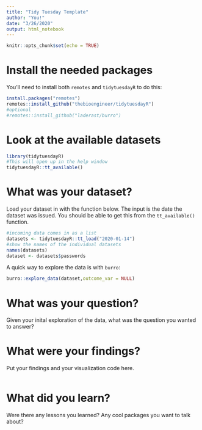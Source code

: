 ```yaml
---
title: "Tidy Tuesday Template"
author: "You!"
date: "3/26/2020"
output: html_notebook
---
```


```r
knitr::opts_chunk$set(echo = TRUE)
```

# Install the needed packages

You'll need to install both `remotes` and `tidytuesdayR` to do this:

```r
install.packages("remotes")
remotes::install_github("thebioengineer/tidytuesdayR")
#optional
#remotes::install_github("laderast/burro")
```

# Look at the available datasets

```r
library(tidytuesdayR)
#This will open up in the help window
tidytuesdayR::tt_available()
```

# What was your dataset?

Load your dataset in with the function below. The input is the date the dataset was issued. You should be able to get this from the `tt_available()` function.

```r
#incoming data comes in as a list
datasets <- tidytuesdayR::tt_load("2020-01-14")
#show the names of the individual datasets
names(datasets)
dataset <- datasets$passwords
```

A quick way to explore the data is with `burro`:

```r
burro::explore_data(dataset,outcome_var = NULL)
```

# What was your question?

Given your inital exploration of the data, what was the question you wanted to answer?

# What were your findings?

Put your findings and your visualization code here.

```r

```

# What did you learn?

Were there any lessons you learned? Any cool packages you want to talk about?
